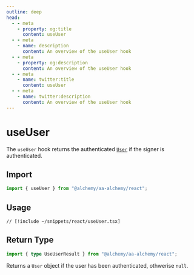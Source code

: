 ```yaml
---
outline: deep
head:
  - - meta
    - property: og:title
      content: useUser
  - - meta
    - name: description
      content: An overview of the useUser hook
  - - meta
    - property: og:description
      content: An overview of the useUser hook
  - - meta
    - name: twitter:title
      content: useUser
  - - meta
    - name: twitter:description
      content: An overview of the useUser hook
---
```


# useUser

The `useUser` hook returns the authenticated [`User`](/resources/types#user) if the signer is authenticated.

## Import

```ts
import { useUser } from "@alchemy/aa-alchemy/react";
```

## Usage

```tsx [useUser.tsx]
// [!include ~/snippets/react/useUser.tsx]
```

## Return Type

```ts
import { type UseUserResult } from "@alchemy/aa-alchemy/react";
```

Returns a `User` object if the user has been authenticated, othwerise `null`.
